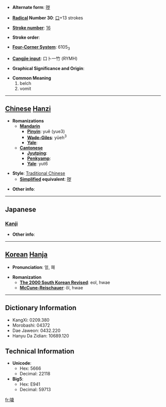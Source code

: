 * '''Alternate form''': [[哕]]

* '''[[Wiktionary:Chinese radical index| Radical]] Number 30''': [[Wiktionary:Chinese radical index 口|口]]+13 strokes

* '''[[Wiktionary:Chinese total strokes index|Stroke number]]''': [[Wiktionary:Chinese total strokes index 16|16]]

* '''Stroke order''': 

* '''[[Wiktionary:Chinese four corner index|Four-Corner System]]''': 6105<sub>3</sub>

* '''[[Wiktionary:Chinese Cangjie index|Cangjie input]]''': 口卜一竹 (RYMH)

* '''Graphical Significance and Origin''': 

* '''Common Meaning'''
*#belch
*# vomit


----

== [[Chinese]] [[Hanzi]] ==

* '''Romanizations'''
** '''[[Mandarin]]'''
*** '''[[Pinyin]]''': yuě (yue3)
*** '''[[Wade-Giles]]''': yüeh<sup>3</sup>
*** '''[[Yale]]''': 
** '''[[Cantonese]]'''
*** '''[[Jyutping]]''':
*** '''[[Penkyamp]]''': 
*** '''[[Yale]]''': yut6

* '''Style''': [[Traditional Chinese]] 
** '''[[Simplified Chinese|Simplified]] equivalent''': [[哕]]

* '''Other info''': 

----

==Japanese==
===[[Kanji]]===
{{kanji|on readings=[[えつ]] (etsu), [[おち]] (ochi), [[えち]] (echi), [[き]] (ki), [[け]] (ke), [[けい]] (kei), [[かい]] (kai)|kun readings=[[しゃくり]] (shakuri), [[あかるい]] (akarui)}}

* '''Other info''':  

----

== [[Korean]] [[Hanja]] ==

* '''Pronunciation''': 얼, 홰

* '''Romanization'''
** '''[[The 2000 South Korean Revised Romanization|The 2000 South Korean Revised]]''': eol, hwae
** '''[[McCune-Reischauer]]''': ŏl, hwae

----

== Dictionary Information ==

* KangXi: 0209.380
* Morobashi: 04372
* Dae Jaweon: 0432.220
* Hanyu Da Zidian: 10689.120

== Technical Information ==

* '''Unicode''':
** Hex: 5666
** Decimal: 22118
* '''Big5''':
** Hex: E941
** Decimal: 59713

[[fr:噦]]
